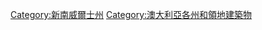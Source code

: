 {{Commons category|Buildings in New South Wales}}

[[Category:新南威爾士州|Category:新南威爾士州]]
[[Category:澳大利亞各州和領地建築物|Category:澳大利亞各州和領地建築物]]